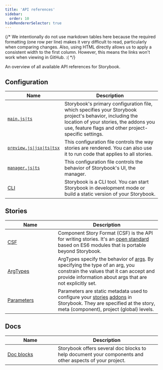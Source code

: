 ```yaml
---
title: 'API references'
sidebar:
  order: 10
hideRendererSelector: true
---
```



{/* We intentionally do not use markdown tables here because the required formatting (one row per line)
  makes it very difficult to read, particularly when comparing changes.
  Also, using HTML directly allows us to apply a consistent width to the first column.
  However, this means the links won't work when viewing in GitHub. :(
*/}


An overview of all available API references for Storybook.

## Configuration

<table>
  <thead>
    <tr>
      <th scope="col" width="33%">Name</th>
      <th scope="col">Description</th>
    </tr>
  </thead>
  <tbody>
    <tr>
      <td><a href="../api/main-config"><code>main.js|ts</code></a></td>
      <td>
        Storybook's primary configuration file, which specifies your Storybook project's behavior,
        including the location of your stories, the addons you use, feature flags and other
        project-specific settings.
      </td>
    </tr>
    <tr>
      <td><a href="../configure/#configure-story-rendering"><code>preview.js|jsx|ts|tsx</code></a></td>
      <td>
        This configuration file controls the way stories are rendered. You can also use it to run
        code that applies to all stories.
      </td>
    </tr>
    <tr>
      <td><a href="../configure/#configure-storybooks-ui"><code>manager.js|ts</code></a></td>
      <td>
        This configuration file controls the behavior of Storybook's UI, the manager.
      </td>
    </tr>
    <tr>
      <td><a href="../api/cli-options">CLI</a></td>
      <td>
        Storybook is a CLI tool. You can start Storybook in development mode or build a static
        version of your Storybook.
      </td>
    </tr>
  </tbody>
</table>

## Stories

<table>
  <thead>
    <tr>
      <th scope="col" width="33%">Name</th>
      <th scope="col">Description</th>
    </tr>
  </thead>
  <tbody>
    <tr>
      <td><a href="../api/csf">CSF</a></td>
      <td>
        Component Story Format (CSF) is the API for writing stories. It's an
        <a href="https://github.com/ComponentDriven/csf">open standard</a> based on ES6 modules that
        is portable beyond Storybook.
      </td>
    </tr>
    <tr>
      <td><a href="../api/arg-types">ArgTypes</a></td>
      <td>
        ArgTypes specify the behavior of <a href="../writing-stories/args">args</a>. By specifying
        the type of an arg, you constrain the values that it can accept and provide information
        about args that are not explicitly set.
      </td>
    </tr>
    <tr>
      <td><a href="../api/parameters">Parameters</a></td>
      <td>
        Parameters are static metadata used to configure your <a href="../get-started/whats-a-story.md">stories</a> <a href="../addons/introduction.md">addons</a> in Storybook. They are specified at the story, meta (component), project (global) levels.
      </td>
    </tr>
  </tbody>
</table>

## Docs

<table>
  <thead>
    <tr>
      <th scope="col" width="33%">Name</th>
      <th scope="col">Description</th>
    </tr>
  </thead>
  <tbody>
    <tr>
      <td><a href="../writing-docs/doc-blocks/#available-blocks">Doc blocks</a></td>
      <td>
        Storybook offers several doc blocks to help document your components and other aspects of
        your project.
      </td>
    </tr>
  </tbody>
</table>
